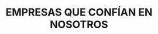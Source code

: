 ---
title: "EMPRESAS QUE CONFÍAN EN NOSOTROS"
logos:
  - name: "Google"
    image: "https://cdn.magicui.design/companies/Google.svg"
  - name: "Microsoft"
    image: "https://cdn.magicui.design/companies/Microsoft.svg"
  - name: "Elizabeth Barich"
    image: "/assets/img/eb_logo.png"
  - name: "Katy's"
    image: "/assets/img/katys_logo_gray.png"
  # - name: "YouTube"
  #   image: "https://cdn.magicui.design/companies/YouTube.svg"
  # - name: "Instagram"
  #   image: "https://cdn.magicui.design/companies/Instagram.svg"
  # - name: "Uber"
  #   image: "https://cdn.magicui.design/companies/Uber.svg"
  # - name: "Spotify"
  #   image: "https://cdn.magicui.design/companies/Spotify.svg"
--- 